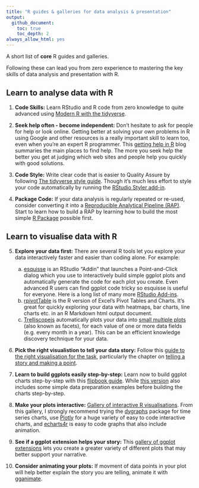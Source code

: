 ```yaml
---
title: "R guides & galleries for data analysis & presentation"
output:
  github_document:
    toc: true
    toc_depth: 2
always_allow_html: yes
---
```


A short list of __core__ R guides and galleries. 

Following these can lead you from zero experience to mastering the key skills of data analysis and presentation with R.

## Learn to analyse data with R


1. __Code Skills:__ Learn RStudio and R code from zero knowledge to quite advanced using [Modern R with the tidyverse](https://b-rodrigues.github.io/modern_R/). 

2. __Seek help often - become independent:__ Don't hesitate to ask for people for help or look online. Getting better at solving your own problems in R using Google and other resources is a really important skill to learn too, even when you're an expert R programmer. This [getting help in R](https://blog.rsquaredacademy.com/getting-help-in-r-updated/) blog summaries the main places to find help. The more you seek help the better you get at judging which web sites and people help you quickly with good solutions.

3. __Code Style:__ Write clear code that is easier to Quality Assure by following [The tidyverse style guide](https://style.tidyverse.org). Though it's much less effort to style your code automatically by running the [RStudio Styler add-in](http://styler.r-lib.org).

4. __Package Code:__ If your data analysis is regularly repeated or re-used, consider converting  it into a [Reproducible Analytical Pipeline (RAP)](https://ukgovdatascience.github.io/rap_companion/). Start to learn how to build a RAP by learning how to build the most simple [R Package](https://r-pkgs.org/index.html) possible first.

## Learn to visualise data with R

5. __Explore your data first:__ There are several R tools let you explore your data interactively faster and easier than coding alone. For example:  
    a. [esquisse](https://github.com/dreamRs/esquisse) is an RStudio "Addin" that launches a Point-and-Click dialog which you use to interactively build simple ggplot plots and automatically generate the code for each plot you create. Even advanced R users can find ggplot code tricky so esquisse is useful for everyone. Here is a long list of many more [RStudio Add-ins](https://github.com/daattali/addinslist). 
    b. [rpivotTable](https://cran.r-project.org/web/packages/rpivotTable/vignettes/rpivotTableIntroduction.html) is the R version of Excel's Pivot Tables and Charts. It's great for quickly exploring your data with heatmaps, bar charts, line charts etc. in an R Markdown html output document.
    c. [Trelliscopejs](https://ryanhafen.com/blog/trelliscopejs/) automatically plots your data into [small multiple plots](https://hafen.github.io/trelliscopejs/#why_small_multiples) (also known as facets), for each value of one or more data fields (e.g. every month in a year). This can be an efficient knowledge discovery technique for your data.

6. __Pick the right visualistion to tell your data story:__ Follow this [guide to the right visualisation for the task](https://serialmentor.com/dataviz/), particularly the chapter on [telling a story and making a point](https://serialmentor.com/dataviz/telling-a-story.html).

7. __Learn to build ggplots easily step-by-step:__ Learn now to build ggplot charts step-by-step with this [flipbook guide](https://evamaerey.github.io/ggplot_flipbook/ggplot_flipbook_xaringan.html#1). While [this version](https://evamaerey.github.io/tidyverse_in_action/tidyverse_in_action.html#1) also includes some simple data preparation examples before building the charts step-by-step.

8. __Make your plots interactive:__ [Gallery of interactive R visualisations](http://gallery.htmlwidgets.org/). From this gallery, I strongly recommend trying the [dygraphs](http://rstudio.github.io/dygraphs/) package for time series charts, use [Plotly](https://plot.ly/r/) for a huge variety of easy to code interactive charts, and [echarts4r](https://echarts4r.john-coene.com) is easy to code graphs that also include animation.

9. __See if a ggplot extension helps your story:__ This [gallery of ggplot extensions](https://www.ggplot2-exts.org/gallery/) lets you create a greater variety of different plots that may better support your narrative.

10. __Consider animating your plots:__ If movment of data points in your plot will help better explain the story you are telling, animate it with [gganimate](https://github.com/billster45/gganimate-experiments/blob/master/README.md).